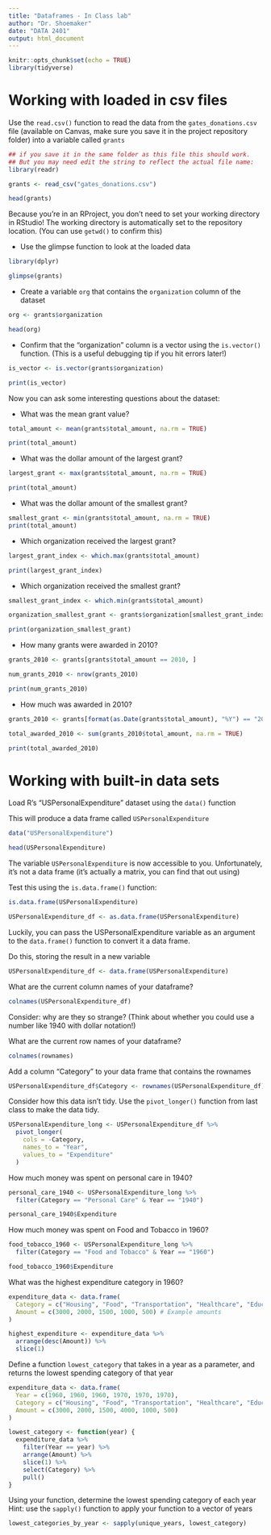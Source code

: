 ```yaml
---
title: "Dataframes - In Class lab"
author: "Dr. Shoemaker"
date: "DATA 2401"
output: html_document
---
```


```r
knitr::opts_chunk$set(echo = TRUE)
library(tidyverse)
```

# Working with loaded in csv files


Use the `read.csv()` function to read the data from the `gates_donations.csv` file (available on Canvas, make sure you save it in the project repository folder) into a variable called `grants` 

```r
## if you save it in the same folder as this file this should work. 
## But you may need edit the string to reflect the actual file name: 
library(readr)

grants <- read_csv("gates_donations.csv")

head(grants)
```

Because you're in an RProject, you don't need to set your working directory in RStudio! The working directory is automatically set to the repository location. (You can use `getwd()` to confirm this)

- Use the glimpse function to look at the loaded data

```r
library(dplyr)

glimpse(grants)

```


- Create a variable `org` that contains the `organization` column of the dataset

```r
org <- grants$organization

head(org)

```


- Confirm that the "organization" column is a vector using the `is.vector()` function. (This is a useful debugging tip if you hit errors later!)

```r
is_vector <- is.vector(grants$organization)

print(is_vector)

```


Now you can ask some interesting questions about the dataset:

- What was the mean grant value?

```r
total_amount <- mean(grants$total_amount, na.rm = TRUE)

print(total_amount)

```


- What was the dollar amount of the largest grant?

```r
largest_grant <- max(grants$total_amount, na.rm = TRUE)

print(total_amount)


```


- What was the dollar amount of the smallest grant?

```r
smallest_grant <- min(grants$total_amount, na.rm = TRUE)
print(total_amount)

```


- Which organization received the largest grant?

```r
largest_grant_index <- which.max(grants$total_amount)

print(largest_grant_index)

```


- Which organization received the smallest grant?

```r
smallest_grant_index <- which.min(grants$total_amount)

organization_smallest_grant <- grants$organization[smallest_grant_index]

print(organization_smallest_grant)

```

- How many grants were awarded in 2010?

```r
grants_2010 <- grants[grants$total_amount == 2010, ]

num_grants_2010 <- nrow(grants_2010)

print(num_grants_2010)

```

- How much was awarded in 2010? 

```r
grants_2010 <- grants[format(as.Date(grants$total_amount), "%Y") == "2010", ]

total_awarded_2010 <- sum(grants_2010$total_amount, na.rm = TRUE)

print(total_awarded_2010)

```


# Working with built-in data sets

Load R's "USPersonalExpenditure" dataset using the `data()` function

This will produce a data frame called `USPersonalExpenditure`
```r
data("USPersonalExpenditure")

head(USPersonalExpenditure)

```

The variable `USPersonalExpenditure` is now accessible to you. Unfortunately, it's not a data frame (it's actually a matrix, you can find that out using) 

Test this using the `is.data.frame()` function:

```r
is.data.frame(USPersonalExpenditure)

USPersonalExpenditure_df <- as.data.frame(USPersonalExpenditure)

```

Luckily, you can pass the USPersonalExpenditure variable as an argument to the `data.frame()` function to convert it a data frame.

Do this, storing the result in a new variable

```r
USPersonalExpenditure_df <- data.frame(USPersonalExpenditure)

```


What are the current column names of your dataframe?
```r
colnames(USPersonalExpenditure_df)


```


Consider: why are they so strange? (Think about whether you could use a number like 1940 with dollar notation!)

What are the current row names of your dataframe?
```r
colnames(rownames)
```


Add a column "Category" to your data frame that contains the rownames

```r
USPersonalExpenditure_df$Category <- rownames(USPersonalExpenditure_df)

```

Consider how this data isn't tidy. Use the `pivot_longer()` function from last class to make the data tidy. 

```r
USPersonalExpenditure_long <- USPersonalExpenditure_df %>%
  pivot_longer(
    cols = -Category,
    names_to = "Year",
    values_to = "Expenditure"
  )

```


How much money was spent on personal care in 1940?
```r
personal_care_1940 <- USPersonalExpenditure_long %>%
  filter(Category == "Personal Care" & Year == "1940")

personal_care_1940$Expenditure

```


How much money was spent on Food and Tobacco in 1960?
```r
food_tobacco_1960 <- USPersonalExpenditure_long %>%
  filter(Category == "Food and Tobacco" & Year == "1960")

food_tobacco_1960$Expenditure


```


What was the highest expenditure category in 1960?
```r
expenditure_data <- data.frame(
  Category = c("Housing", "Food", "Transportation", "Healthcare", "Education"),
  Amount = c(3000, 2000, 1500, 1000, 500) # Example amounts
)

highest_expenditure <- expenditure_data %>%
  arrange(desc(Amount)) %>%
  slice(1)

```


Define a function `lowest_category` that takes in a year as a parameter, and returns the lowest spending category of that year
```r
expenditure_data <- data.frame(
  Year = c(1960, 1960, 1960, 1970, 1970, 1970),
  Category = c("Housing", "Food", "Transportation", "Healthcare", "Education", "Food"),
  Amount = c(3000, 2000, 1500, 4000, 1000, 500) 
)

```

```r
lowest_category <- function(year) {
  expenditure_data %>%
    filter(Year == year) %>%
    arrange(Amount) %>%
    slice(1) %>%
    select(Category) %>%
    pull()
}
```


Using your function, determine the lowest spending category of each year
Hint: use the `sapply()` function to apply your function to a vector of years

```r
lowest_categories_by_year <- sapply(unique_years, lowest_category)

```

